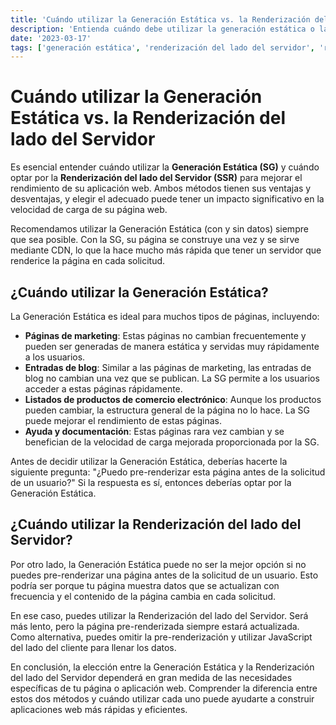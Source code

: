 ```yaml
---
title: 'Cuándo utilizar la Generación Estática vs. la Renderización del lado del Servidor: Una guía para una web más rápida'
description: 'Entienda cuándo debe utilizar la generación estática o la renderización del lado del servidor en su próxima aplicación web para optimizar la velocidad y el rendimiento.'
date: '2023-03-17'
tags: ['generación estática', 'renderización del lado del servidor', 'rendimiento web', 'Next.js', 'nuevo']
---
```


# Cuándo utilizar la Generación Estática vs. la Renderización del lado del Servidor

Es esencial entender cuándo utilizar la **Generación Estática (SG)** y cuándo optar por la **Renderización del lado del Servidor (SSR)** para mejorar el rendimiento de su aplicación web. Ambos métodos tienen sus ventajas y desventajas, y elegir el adecuado puede tener un impacto significativo en la velocidad de carga de su página web.

Recomendamos utilizar la Generación Estática (con y sin datos) siempre que sea posible. Con la SG, su página se construye una vez y se sirve mediante CDN, lo que la hace mucho más rápida que tener un servidor que renderice la página en cada solicitud.

## ¿Cuándo utilizar la Generación Estática?

La Generación Estática es ideal para muchos tipos de páginas, incluyendo:

- **Páginas de marketing**: Estas páginas no cambian frecuentemente y pueden ser generadas de manera estática y servidas muy rápidamente a los usuarios.
- **Entradas de blog**: Similar a las páginas de marketing, las entradas de blog no cambian una vez que se publican. La SG permite a los usuarios acceder a estas páginas rápidamente.
- **Listados de productos de comercio electrónico**: Aunque los productos pueden cambiar, la estructura general de la página no lo hace. La SG puede mejorar el rendimiento de estas páginas.
- **Ayuda y documentación**: Estas páginas rara vez cambian y se benefician de la velocidad de carga mejorada proporcionada por la SG.

Antes de decidir utilizar la Generación Estática, deberías hacerte la siguiente pregunta: "¿Puedo pre-renderizar esta página antes de la solicitud de un usuario?" Si la respuesta es sí, entonces deberías optar por la Generación Estática.

## ¿Cuándo utilizar la Renderización del lado del Servidor?

Por otro lado, la Generación Estática puede no ser la mejor opción si no puedes pre-renderizar una página antes de la solicitud de un usuario. Esto podría ser porque tu página muestra datos que se actualizan con frecuencia y el contenido de la página cambia en cada solicitud.

En ese caso, puedes utilizar la Renderización del lado del Servidor. Será más lento, pero la página pre-renderizada siempre estará actualizada. Como alternativa, puedes omitir la pre-renderización y utilizar JavaScript del lado del cliente para llenar los datos.

En conclusión, la elección entre la Generación Estática y la Renderización del lado del Servidor dependerá en gran medida de las necesidades específicas de tu página o aplicación web. Comprender la diferencia entre estos dos métodos y cuándo utilizar cada uno puede ayudarte a construir aplicaciones web más rápidas y eficientes.